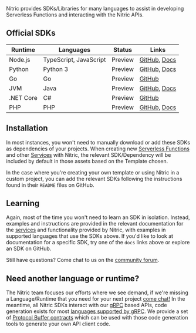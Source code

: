Nitric provides SDKs/Libraries for many languages to assist in developing Serverless Functions and interacting with the Nitric APIs.

## Official SDKs

| **Runtime** | **Languages**          | **Status** | **Links**                                                                                                               |
| ----------- | ---------------------- | ---------- | ----------------------------------------------------------------------------------------------------------------------- |
| Node.js     | TypeScript, JavaScript | Preview    | [GitHub](https://github.com/nitrictech/node-sdk), [Docs](https://github.com/nitrictech/node-sdk/tree/main/docs/typedoc) |
| Python      | Python 3               | Preview    | [GitHub](https://github.com/nitrictech/python-sdk), [Docs](https://nitrictech.github.io/python-sdk/)                    |
| Go          | Go                     | Preview    | [GitHub](https://github.com/nitrictech/go-sdk)                                                                          |
| JVM         | Java                   | Preview    | [GitHub](https://github.com/nitrictech/java-sdk), [Docs](https://nitrictech.github.io/java-sdk/)                        |
| .NET Core   | C#                     | Preview    | [GitHub](https://github.com/nitrictech/dotnet-sdk)                                                                      |
| PHP         | PHP                    | Preview    | [GitHub](https://github.com/nitrictech/php-sdk), [Docs](https://nitrictech.github.io/php-sdk/)                          |

## Installation

In most instances, you won't need to manually download or add these SDKs as dependencies of your projects. When creating new [Serverless Functions](./services-functions) and other [Services](./services) with Nitric, the relevant SDK/Dependency will be included by default in those assets based on the Template chosen.

In the case where you're creating your own template or using Nitric in a custom project, you can add the relevant SDKs following the instructions found in their `README` files on GitHub.

## Learning

Again, most of the time you won't need to learn an SDK in isolation. Instead, examples and instructions are provided in the relevant documentation for the [services](./nitric-apis) and functionality provided by Nitric, with examples in supported languages that use the SDKs above. If you'd like to look at documentation for a specific SDK, try one of the `docs` links above or explore an SDK on GitHub.

Still have questions? Come chat to us on the [community forum](https://github.com/nitrictech/membrane/discussions).

## Need another language or runtime?

The Nitric team focuses our efforts where we see demand, if we're missing a Language/Runtime that you need for your next project [come chat!](https://github.com/nitrictech/membrane/discussions) In the meantime, all Nitric SDKs interact with our [gRPC](https://grpc.io/) based APIs, code generation exists for most [languages supported by gRPC](https://grpc.io/docs/languages/). We provide a set of [Protocol Buffer contracts](https://github.com/nitrictech/contracts) which can be used with those code generation tools to generate your own API client code.
